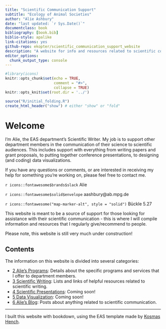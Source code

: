 ```yaml
---
title: "Scientific Communication Support"
subtitle: "Ecology of Animal Societies"
author: "Alie Ashbury"
date: "last updated: `r Sys.Date()`"
documentclass: book
bibliography: [book.bib]
biblio-style: apalike
link-citations: yes
github-repo: ekopter/scientific_communication_support_website
description: "A website for info and resources related to scientific communication"
editor_options: 
  chunk_output_type: console
---
```


```r
#library(icons)
knitr::opts_chunk$set(echo = TRUE,
                      comment = "#>",
                      collapse = TRUE)
knitr::opts_knit$set(root.dir = '../')
```


```r
source("R/initial_folding.R")
create_html_header("show") # either "show" or "fold"
```



# Welcome

I'm Alie, the EAS department's Scientific Writer. My job is to support other department members in the communication of their science to scientific audiences. This includes support with everything from writing papers and grant proposals, to putting together conference presentations, to designing (and coding) data visualizations.

If you have any questions or comments, or are interested in receiving my help for something you're working on, please feel free to contact me.

`r icons::fontawesome$brands$slack` Alie  <br>

`r icons::fontawesome$solid$envelope` aashbury@ab.mpg.de  <br>

`r icons::fontawesome("map-marker-alt", style = "solid")` Bückle 5.27  <br>

This website is meant to be a source of support for those looking for assistance with their scientific communication - this is where I will compile information and resources that I regularly give/recommend to people. 

Please note, this website is still very much under construction!


## Contents {-}

The information on this website is divided into several categories:


- [2 Alie's Programs](alies_programs): Details about the specific programs and services that I offer to department members.
- [3 Scientific Writing](sci_writ_main): Lists and links of helpful resources related to scientific writing.
- [4 Scientific Presentations](sci_presentations_main): Coming soon!
- [5 Data Visualization](data_viz_main): Coming soon!
- [6 Alie's Blog](blog_main): Posts about anything related to scientific communication. 


---

I built this website with bookdown, using the EAS template made by [Kosmas Hench](https://github.com/k-hench).